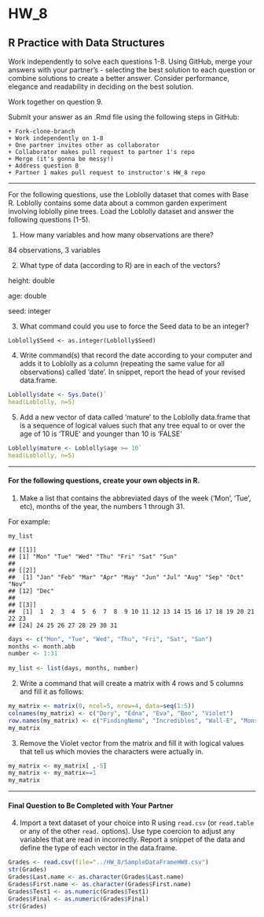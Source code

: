 # HW_8
## R Practice with Data Structures

Work independently to solve each questions 1-8. Using GitHub, merge your answers with your partner's - selecting the best solution to each question or combine solutions to create a better answer.  Consider performance, elegance and readability in deciding on the best solution.

Work together on question 9.

Submit your answer as an .Rmd file using the following steps in GitHub:  

    + Fork-clone-branch 
    + Work independently on 1-8  
    + One partner invites other as collaborator  
    + Collaborator makes pull request to partner 1's repo  
    + Merge (it's gonna be messy!)  
    + Address question 8 
    + Partner 1 makes pull request to instructor's HW_8 repo  

***
For the following questions, use the Loblolly dataset that comes with Base R. Loblolly contains some data about a common garden experiment involving loblolly pine trees. Load the Loblolly dataset and answer the following questions (1-5).

1.  How many variables and how many observations are there?

84 observations, 3 variables

2.  What type of data (according to R) are in each of the vectors?

height: double

age: double

seed: integer

3.  What command could you use to force the Seed data to be an integer?

`Loblolly$Seed <- as.integer(Loblolly$Seed)`

4.  Write command(s) that record the date according to your computer and
    adds it to Loblolly as a column (repeating the same value for all
    observations) called ‘date’. In snippet, report the head of your
    revised data.frame.

```r
Loblolly$date <- Sys.Date()`
head(Loblolly, n=5)
```

5.  Add a new vector of data called ‘mature’ to the Loblolly data.frame
    that is a sequence of logical values such that any tree equal to or
    over the age of 10 is ‘TRUE’ and younger than 10 is ‘FALSE’
```R
Loblolly$mature <- Loblolly$age >= 10`
head(Loblolly, n=5)
```
------------------------------------------------------------------------
#### For the following questions, create your own objects in R.

1.  Make a list that contains the abbreviated days of the week (‘Mon’,
    ‘Tue’, etc), months of the year, the numbers 1 through 31.

For example:

    my_list

    ## [[1]]
    ## [1] "Mon" "Tue" "Wed" "Thu" "Fri" "Sat" "Sun"
    ## 
    ## [[2]]
    ##  [1] "Jan" "Feb" "Mar" "Apr" "May" "Jun" "Jul" "Aug" "Sep" "Oct" "Nov"
    ## [12] "Dec"
    ## 
    ## [[3]]
    ##  [1]  1  2  3  4  5  6  7  8  9 10 11 12 13 14 15 16 17 18 19 20 21 22 23
    ## [24] 24 25 26 27 28 29 30 31


```R
days <- c("Mon", "Tue", "Wed", "Thu", "Fri", "Sat", "Sun")
months <- month.abb
number <- 1:31    
   
my_list <- list(days, months, number)
```

2.  Write a command that will create a matrix with 4 rows and 5 columns
    and fill it as follows:

```R
my_matrix <- matrix(0, ncol=5, nrow=4, data=seq(1:5))
colnames(my_matrix) <- c("Dory", "Edna", "Eva", "Boo", "Violet")
row.names(my_matrix) <- c("FindingNemo", "Incredibles", "Wall-E", "MonstersInc")
my_matrix
```
3. Remove the Violet vector from the matrix and fill it with logical values that tell us which movies the characters were actually in.

```R
my_matrix <- my_matrix[ ,-5]
my_matrix <- my_matrix==1
my_matrix
```

    

***
#### Final Question to Be Completed with Your Partner
4. Import a text dataset of your choice into R using `read.csv` (or `read.table` or any of the other `read.` options). Use type coercion to adjust any variables that are read in incorrectly.  Report a snippet of the data and define the type of each vector in the data.frame.


```R
Grades <- read.csv(file="../HW_8/SampleDataFrameHW8.csv")
str(Grades)
Grades$Last.name <- as.character(Grades$Last.name)
Grades$First.name <- as.character(Grades$First.name)
Grades$Test1 <- as.numeric(Grades$Test1)
Grades$Final <- as.numeric(Grades$Final)
str(Grades)
```


